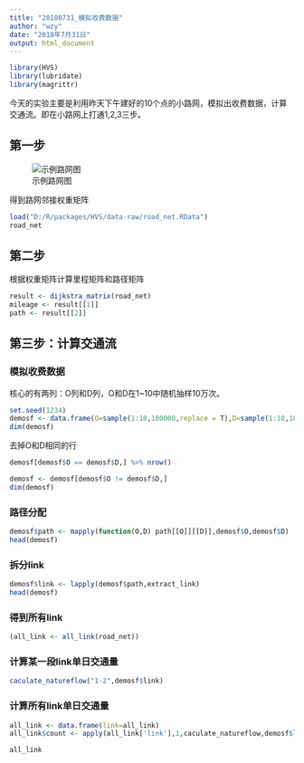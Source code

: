 ```yaml
---
title: "20180731_模拟收费数据"
author: "wzy"
date: "2018年7月31日"
output: html_document
---
```


```r
library(HVS)
library(lubridate)
library(magrittr)
```


今天的实验主要是利用昨天下午建好的10个点的小路网，模拟出收费数据，计算交通流。即在小路网上打通1,2,3三步。

## 第一步

![示例路网图](D:\R\packages\HVS\experiments\demomap2.png)

得到路网邻接权重矩阵

```r
load("D:/R/packages/HVS/data-raw/road_net.RData")
road_net
```

## 第二步

根据权重矩阵计算里程矩阵和路径矩阵

```r
result <- dijkstra_matrix(road_net)
mileage <- result[[1]]
path <- result[[2]]
```

## 第三步：计算交通流

### 模拟收费数据

核心的有两列：O列和D列，O和D在1~10中随机抽样10万次。

```r
set.seed(1234)
demosf <- data.frame(O=sample(1:10,100000,replace = T),D=sample(1:10,100000,replace = T))
dim(demosf)
```

去掉O和D相同的行

```r
demosf[demosf$O == demosf$D,] %>% nrow()
```

```r
demosf <- demosf[demosf$O != demosf$D,]
dim(demosf)
```

### 路径分配

```r
demosf$path <- mapply(function(O,D) path[[O]][[D]],demosf$O,demosf$D)
head(demosf)
```

### 拆分link

```r
demosf$link <- lapply(demosf$path,extract_link)
head(demosf)
```

### 得到所有link

```r
(all_link <- all_link(road_net))
```

### 计算某一段link单日交通量

```r
caculate_natureflow("1-2",demosf$link)
```

### 计算所有link单日交通量

```r
all_link <- data.frame(link=all_link)
all_link$count <- apply(all_link['link'],1,caculate_natureflow,demosf$link)
```

```r
all_link
```

